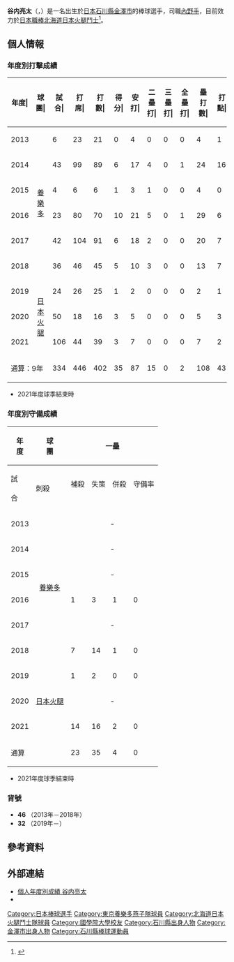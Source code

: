 {{Infobox NPB player|
|name=谷内亮太|
|image=Yachi ryota.jpg|
|width=300|
|position=內野手|
|team=北海道日本火腿斗士|
|number=32|
|bats=右|
|throws=右|
|birthdate={{birth_date_and_age|1991|2|3|mf=y}}|
|birthplace={{JPN}}[[石川縣|石川縣]][[金澤市|金澤市]]|
|debutdate=8月28日
|debutyear=2013年
|debutteam=東京養樂多燕子
|statyear=2021年球季
|stat1label=打擊率
|stat1value=0.216
|stat2label=全壘打
|stat2value=2
|stat3label=打點
|stat3value=43
|stat4label=盜壘
|stat4value=0
|teams=<nowiki></nowiki>
* 金澤西高等學校
* [[國學院大學|國學院大學]]
* [[東京養樂多燕子|東京養樂多燕子]]（2013年－2018年）
* [[北海道日本火腿鬥士|北海道日本火腿鬥士]]（2019年－）
}}

'''谷内亮太'''（{{jpn|j=谷内 亮太|hg=やち りょうた|rm=Yachi Ryota}}，{{bd|1991年|2月3日|catIdx=Yachi, Ryota}}）是一名出生於[[日本|日本]][[石川縣|石川縣]][[金澤市|金澤市]]的棒球選手，司職[[內野手|內野手]]，目前效力於[[日本職棒|日本職棒]][[北海道日本火腿鬥士|北海道日本火腿鬥士]]<ref>{{cite web|url=https://www.nikkansports.com/baseball/news/201812110000288.html|title=移籍の秋吉「新天地でも結果を」谷内「本当に感謝」|publisher=日刊體育|date=2018-12-11|access-date=2020-11-03|archive-date=2021-02-25|archive-url=https://web.archive.org/web/20210225085102/https://www.nikkansports.com/baseball/news/201812110000288.html|dead-url=no}}</ref>。

== 個人情報 ==
=== 年度別打擊成績 ===
{| class="wikitable" style="text-align:right; font-size:small"
|-bgcolor="#efefef"
!年度|!!球團|!!試合|!!打席|!!打數|!!得分|!!安打|!!二<br>壘<br>打|!!三<br>壘<br>打|!!全<br>壘<br>打|!!壘<br>打<br>數|!!打點|!!盜壘|!!盜<br>壘<br>刺|!!觸擊|!!犧<br>牲<br>打|!!保送|!!敬遠|!!觸身|!!三振|!!雙殺|!!打<br>擊<br>率|!!上<br>壘<br>率|!!長<br>打<br>率|!!OPS
|-
|style="text-align:center;"|2013
|rowspan="6" style="text-align:center;"|[[東京養樂多燕子|養樂多]]
|6||23||21||0||4||0||0||0||4||1||0||0||1||0||1||1||0||3||1||.190||.227||.190||.418
|-
|style="text-align: center;"|2014
|43||99||89||6||17||4||0||1||24||16||0||1||2||3||4||0||1||14||1||.191||.227||.270||.496
|-
|style="text-align: center;"|2015
|4||6||6||1||3||1||0||0||4||0||0||0||0||0||0||0||0||1||0||.500||.500||.667||1.167
|-
|style="text-align: center;"|2016
|23||80||70||10||21||5||0||1||29||6||0||0||2||0||7||0||1||14||2||.300||.372||.414||.786
|-
|style="text-align: center;"|2017
|42||104||91||6||18||2||0||0||20||7||0||0||4||0||9||0||0||19||3||.198||.270||.220||.490
|-
|style="text-align: center;"|2018
|36||46||45||5||10||3||0||0||13||7||0||0||0||1||0||0||0||9||1||.222||.217||.289||.506
|-
|style="text-align:center;"|2019
|rowspan="3" style="text-align:center;"|[[北海道日本火腿鬥士|日本火腿]]
|24||26||25||1||2||0||0||0||2||1||0||0||0||0||0||0||1||8||2||.080||.115||.080||.195
|-
|style="text-align: center;"|2020
|50||18||16||3||5||0||0||0||5||3||0||0||0||1||1||0||0||3||0||.313||.333||.313||.646
|-
|style="text-align:center;"|2021
|106||44||39||3||7||0||0||0||7||2||0||0||1||1||3||0||0||5||0||.179||.233||.179||.412
|-
!colspan="2"|通算：9年
|334||446||402||35||87||15||0||2||108||43||0||1||10||6||25||1||3||76||11||.216||.264||.269||.532
|}
* 2021年度球季結束時

=== 年度別守備成績 ===
{| class="wikitable" style="font-size:85%; text-align:right; border-collapse:collapse; padding: 1px;"
!rowspan="2"|年<br />度!!rowspan="2"|球<br />團!!colspan="6"|一壘!!colspan="6"|二壘!!colspan="6"|三壘!!colspan="6"|游擊
|-style="line-height:1.25em;"
!試<br /><br />合!!刺殺!!補殺<br /><br />!!失策<br /><br />!!併殺<br /><br />!!守備率<br /><br />!!試<br /><br />合!!刺<br /><br />殺!!補<br /><br />殺!!失<br /><br />策!!併<br /><br />殺!!守<br />備<br />率!!試<br /><br />合!!刺<br /><br />殺!!補<br /><br />殺!!失<br /><br />策!!併<br /><br />殺!!守<br />備<br />率!!試<br /><br />合!!刺<br /><br />殺!!補<br /><br />殺!!失<br /><br />策!!併<br /><br />殺!!守<br />備<br />率
|-
|style="text-align:center;"|2013
|rowspan="6" style="text-align:center; white-space:nowrap;"|[[東京養樂多燕子|養樂多]]
|colspan="6" style="text-align:center;"|-||colspan="6" style="text-align:center;"|-||colspan="6" style="text-align:center;"|-||6||4||14||1||0||.947
|-
|style="text-align:center;"|2014
|colspan="6" style="text-align:center;"|-||colspan="6" style="text-align:center;"|-||colspan="6" style="text-align:center;"|-||43||51||73||4||16||.969
|-
|style="text-align:center;"|2015
|colspan="6" style="text-align:center;"|-||colspan="6" style="text-align:center;"|-||colspan="6" style="text-align:center;"|-||2||4||5||0||3||1.000
|-
|style="text-align:center;"|2016
|1||3||1||0||1||1.000||9||30||31||4||3||.938||4||3||1||2||0||.667||9||12||19||1||3||.969
|-
|style="text-align:center;"|2017
|colspan="6" style="text-align:center;"|-||colspan="6" style="text-align:center;"|-||37||22||52||0||4||1.000||4||5||7||0||2||1.000
|-
|style="text-align:center;"|2018
|7||14||1||0||1||1.000||2||0||0||0||0||.000||12||6||10||0||2||1.000||2||1||2||2||0||.600
|-
|style="text-align:center;"|2019
|rowspan="3" style="text-align: center; white-space:nowrap;"|[[北海道日本火腿鬥士|日本火腿]]
|1||2||0||0||0||1.000||5||3||10||0||2||1.000||10||3||1||0||0||1.000||8||5||6||0||2||1.000
|-
|style="text-align:center;"|2020
|colspan="6" style="text-align: center;"|-||7||1||2||0||1||1.000||23||1||3||0||1||1.000||16||6||13||0||1||1.000
|-
|style="text-align:center;"|2021
|14||16||2||0||1||1.000||22||11||11||0||3||1.000||53||8||14||0||3||1.000||28||9||18||0||2||1.000
|-
!colspan="2"|通算
|23||35||4||0||3||1.000||45||45||54||4||9||.961||139||43||81||2||10||.984||118||97||157||8||29||.969
|}
* 2021年度球季結束時

=== 背號 ===
* '''46''' （2013年－2018年）
* '''32''' （2019年－）

== 參考資料 ==
{{reflist}}

== 外部連結 ==
* [https://npb.jp/bis/players/11615137.html 個人年度別成績 谷内亮太] {{Wayback|url=https://npb.jp/bis/players/11615137.html |date=20210506110834 }} {{ja icon}}
* {{Baseballstats|brm=yachi-000ryo}}

{{北海道日本火腿鬥士球團球員名單}}
{{東京養樂多燕子2012年選秀指名選手}}
{{DEFAULTSORT:Yachi, Ryota}}
[[Category:日本棒球選手|Category:日本棒球選手]]
[[Category:東京養樂多燕子隊球員|Category:東京養樂多燕子隊球員]]
[[Category:北海道日本火腿鬥士隊球員|Category:北海道日本火腿鬥士隊球員]]
[[Category:國學院大學校友|Category:國學院大學校友]]
[[Category:石川縣出身人物|Category:石川縣出身人物]]
[[Category:金澤市出身人物|Category:金澤市出身人物]]
[[Category:石川縣棒球運動員|Category:石川縣棒球運動員]]